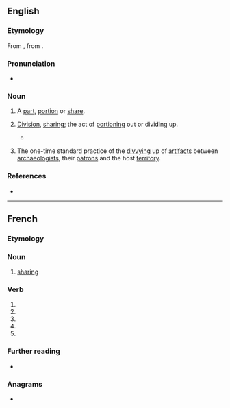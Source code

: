 {{also|partagé}}
==English==

===Etymology===
From {{etyl|frm|en}} {{m|frm|partage}}, from {{m|frm|partir||to share}}.

===Pronunciation===
* {{a|UK}} {{IPA|en|/ˈpɑːtɪdʒ/}}

===Noun===
{{en-noun}}

# {{lb|en|obsolete}} A [[part]], [[portion]] or [[share]].
# {{lb|en|now|_|rare}} [[division|Division]], [[sharing]]; the act of [[portioning]] out or dividing up.
#* {{RQ:Florio Montaigne Essayes|chapter=46|book=I|passage=looke into our Royall house, where so many '''partages''' [tr. {{m|frm|partage|partages}}], so many surnames, and so many severall titles have so encumbred us, that the originall of the stocke is utterly lost.}}
# {{lb|en|archaic|archaeology}} The one-time standard practice of the [[divvying]] up of [[artifact]]s between [[archaeologists]], their [[patrons]] and the host [[territory]].

===References===
* {{R:Webster 1913}}

----

==French==

===Etymology===
{{suffix|fr|partir|age}}

===Noun===
{{fr-noun|m}}

# [[sharing]] {{gloss|act of sharing}}

===Verb===
{{head|fr|verb form}}

# {{inflection of|fr|partager||1|s|pres|indc}}
# {{inflection of|fr|partager||3|s|pres|indc}}
# {{inflection of|fr|partager||1|s|pres|subj}}
# {{inflection of|fr|partager||3|s|pres|subj}}
# {{inflection of|fr|partager||2|s|impr}}

===Further reading===
* {{R:TLFi}}

===Anagrams===
* {{l|fr|tapager}}